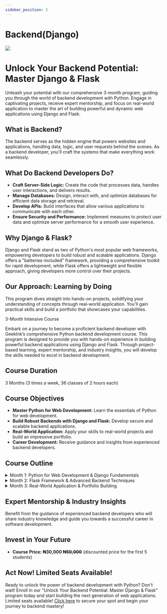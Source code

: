 ```yaml
---
sidebar_position: 3
---
```


# Backend(Django)

![](../img/django.jpg)

# Unlock Your Backend Potential: Master Django & Flask

Unleash your potential with our comprehensive 3-month program, guiding you through the world of backend development with Python. Engage in captivating projects, receive expert mentorship, and focus on real-world application to master the art of building powerful and dynamic web applications using Django and Flask.

## What is Backend?
The backend serves as the hidden engine that powers websites and applications, handling data, logic, and user requests behind the scenes. As a backend developer, you'll craft the systems that make everything work seamlessly.

## What Do Backend Developers Do?
- **Craft Server-Side Logic:** Create the code that processes data, handles user interactions, and delivers results.
- **Manage Databases:** Design, interact with, and optimize databases for efficient data storage and retrieval.
- **Develop APIs:** Build interfaces that allow various applications to communicate with each other.
- **Ensure Security and Performance:** Implement measures to protect user data and optimize server performance for a smooth user experience.

## Why Django & Flask?
Django and Flask stand as two of Python's most popular web frameworks, empowering developers to build robust and scalable applications. Django offers a "batteries-included" framework, providing a comprehensive toolkit for rapid development, while Flask offers a lightweight and flexible approach, giving developers more control over their projects.

## Our Approach: Learning by Doing
This program dives straight into hands-on projects, solidifying your understanding of concepts through real-world application. You'll gain practical skills and build a portfolio that showcases your capabilities.

3-Month Intensive Course

Embark on a journey to become a proficient backend developer with GeekInk’s comprehensive Python backend development course. This program is designed to provide you with hands-on experience in building powerful backend applications using Django and Flask. Through project-based learning, expert mentorship, and industry insights, you will develop the skills needed to excel in backend development.

## Course Duration

3 Months (3 times a week, 36 classes of 2 hours each)

## Course Objectives

- **Master Python for Web Development:** Learn the essentials of Python for web development.
- **Build Robust Backends with Django and Flask:** Develop secure and scalable backend applications.
- **Real-World Application:** Apply your skills to real-world projects and build an impressive portfolio.
- **Career Development:** Receive guidance and insights from experienced backend developers.

## Course Outline

<details>
  <summary>Month 1: Python for Web Development & Django Fundamentals</summary>
  - **Project:** Build a content management system (CMS) with user authentication and content publishing features.
  - **Skills:** Python essentials for web development, Django models, views, templates, forms, user authentication.
</details>

<details>
  <summary>Month 2: Flask Framework & Advanced Backend Techniques</summary>
  - **Project:** Develop a RESTful API for a social media platform, handling user data, posts, and interactions.
  - **Skills:** Flask framework, REST API design, database management, data validation, security best practices.
</details>

<details>
  <summary>Month 3: Real-World Application & Portfolio Building</summary>
  - **Project:** Choose a project that excites you - an e-commerce platform, a data visualization dashboard, or a custom web application.
  - **Skills:** Deployment on cloud platforms, performance optimization, testing, portfolio development, career guidance.
</details>

## Expert Mentorship & Industry Insights

Benefit from the guidance of experienced backend developers who will share industry knowledge and guide you towards a successful career in software development.

## Invest in Your Future

- **Course Price:** **₦30,000 ~~₦50,000~~** (discounted price for the first 5 students)

## Act Now! Limited Seats Available!

Ready to unlock the power of backend development with Python? Don't wait! Enroll in our "Unlock Your Backend Potential: Master Django & Flask" program today and start building the next generation of web applications. Limited seats available! [Click here](#) to secure your spot and begin your journey to backend mastery!